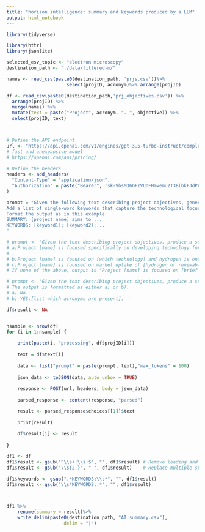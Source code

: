 ```yaml
---
title: "horizon intelligence: summary and keywords produced by a LLM"
output: html_notebook
---
```



```r
library(tidyverse)

library(httr)
library(jsonlite)

selected_esv_topic <- "electron microscopy"
destination_path <- "./data/filtered-m/"

```


```r
names <- read_csv(paste0(destination_path, 'prjs.csv'))%>% 
                      select(projID, acronym)%>% arrange(projID)

df <- read_csv(paste0(destination_path,'prj_objectives.csv')) %>% 
  arrange(projID) %>%
  merge(names) %>%
  mutate(text = paste("Project", acronym, ". ", objective)) %>%
  select(projID, text)




```


```r


# Define the API endpoint
url <- "https://api.openai.com/v1/engines/gpt-3.5-turbo-instruct/completions"
# fast and unexpansive model
# https://openai.com/api/pricing/
    
# Define the headers
headers <- add_headers(
  "Content-Type" = "application/json",
  "Authorization" = paste("Bearer", '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')
)

prompt = "Given the following text describing project objectives, generate a sentence summarizing project objectives. 
Add a list of single-word keywords that capture the technological focus of the project. each keyword is composed of 1 or 2 words.
Format the output as in this example
SUMMARY: [project name] aims to ...
KEYWORDS: [keyword1]; [keyword2];...
"

# prompt <- 'Given the text describing project objectives, produce a sentence that classifies the project into one of the following categories:
# a)Project [name] is focused specifically on developing technology for [hydrogen or fuel cells]
# .
# b)Project [name] is focused on [which technology] and hydrogen is one of the applications.
# c)Project [name] is focused on market uptake of [hydrogen or renewable energy]
# If none of the above, output is "Project [name] is focused on [brief description of the focus]."  '

# prompt <- 'Given the text describing project objectives, produce a sentence that specifies if the text includes one or more of the folowing words: "fuel cell",  PEMFC, SOFC, PAFC, AFC, MCFC, DMFC, or RFC.
# The output is formatted as either a) or b).
# a) No.
# b) YES:[list which acronyms are present]. '

df$result <- NA



```


```r
nsample <- nrow(df)
for (i in 1:nsample) {
    
    print(paste(i, "processing", df$projID[i]))
    
    text = df$text[i]
    
    data <- list("prompt" = paste(prompt, text),"max_tokens" = 100)
    
    json_data <- toJSON(data, auto_unbox = TRUE)
    
    response <- POST(url, headers, body = json_data)
    
    parsed_response <- content(response, "parsed")

    result <- parsed_response$choices[[1]]$text
    
    print(result)
    
    df$result[i] <- result
  
}
```




```r

df1 <- df
df1$result <- gsub("^\\s+|\\s+$", "", df1$result) # Remove leading and trailing whitespace
df1$result <- gsub("\\s{2,}", " ", df1$result)    # Replace multiple spaces with a single space

df1$keywords <- gsub(".*KEYWORDS:\\s*", "", df1$result)
df1$result <- gsub("\\s*KEYWORDS:.*", "", df1$result)



df1 %>%  
    rename(summary = result)%>%
    write_delim(paste0(destination_path, "AI_summary.csv"), 
                     delim = "|")


```


 
 